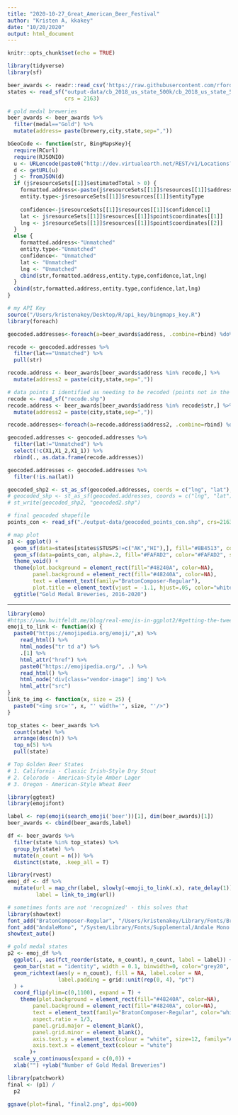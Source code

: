 ```yaml
---
title: "2020-10-27_Great_American_Beer_Festival"
author: "Kristen A, kkakey"
date: "10/20/2020"
output: html_document
---
```


```r
knitr::opts_chunk$set(echo = TRUE)
```

```r
library(tidyverse)
library(sf)

beer_awards <- readr::read_csv('https://raw.githubusercontent.com/rfordatascience/tidytuesday/master/data/2020/2020-10-20/beer_awards.csv')
states <- read_sf("output-data/cb_2018_us_state_500k/cb_2018_us_state_500k.shp", 
                  crs = 2163)
```


```r
# gold medal breweries
beer_awards <- beer_awards %>%
  filter(medal=="Gold") %>%
  mutate(address= paste(brewery,city,state,sep=","))
```


```r
bGeoCode <- function(str, BingMapsKey){
  require(RCurl)
  require(RJSONIO)
  u <- URLencode(paste0("http://dev.virtualearth.net/REST/v1/Locations?q=", str, "&maxResults=1&key=", BingMapsKey))
  d <- getURL(u)
  j <- fromJSON(d) 
  if (j$resourceSets[[1]]$estimatedTotal > 0) {
    formatted.address<-paste(j$resourceSets[[1]]$resources[[1]]$address,collapse=",")
    entity.type<-j$resourceSets[[1]]$resources[[1]]$entityType
    
    confidence<-j$resourceSets[[1]]$resources[[1]]$confidence[1]
    lat <- j$resourceSets[[1]]$resources[[1]]$point$coordinates[[1]]
    lng <- j$resourceSets[[1]]$resources[[1]]$point$coordinates[[2]]
  }
  else {    
    formatted.address<-"Unmatched"
    entity.type<-"Unmatched"
    confidence<- "Unmatched"
    lat <- "Unmatched"
    lng <- "Unmatched"
    cbind(str,formatted.address,entity.type,confidence,lat,lng)
  }
  cbind(str,formatted.address,entity.type,confidence,lat,lng)
}  

# my API Key
source("/Users/kristenakey/Desktop/R/api_key/bingmaps_key.R")
library(foreach)

geocoded.addresses<-foreach(a=beer_awards$address, .combine=rbind) %do% try(bGeoCode(a, my_key))
```

```r
recode <- geocoded.addresses %>%
  filter(lat=="Unmatched") %>%
  pull(str)

recode.address <- beer_awards[beer_awards$address %in% recode,] %>%
  mutate(address2 = paste(city,state,sep=","))

# data points I identified as needing to be recoded (points not in the U.S)
recode <- read_sf("recode.shp")
recode.address <- beer_awards[beer_awards$address %in% recode$str,] %>%
  mutate(address2 = paste(city,state,sep=","))

recode.addresses<-foreach(a=recode.address$address2, .combine=rbind) %do% try(bGeoCode(a, my_key))

geocoded.addresses <- geocoded.addresses %>%
  filter(lat!="Unmatched") %>%
  select(!c(X1,X1_2,X1_1)) %>%
  rbind(., as.data.frame(recode.addresses))

geocoded.addresses <- geocoded.addresses %>%
  filter(!is.na(lat))

geocoded_shp2 <- st_as_sf(geocoded.addresses, coords = c("lng", "lat"), crs= 2163, na.fail=T)
# geocoded_shp <- st_as_sf(geocoded.addresses, coords = c("lng", "lat"), crs= 2163, na.fail=T)
# st_write(geocoded_shp2, "geocoded2.shp")
```


```r
# final geocoded shapefile
points_con <- read_sf("./output-data/geocoded_points_con.shp", crs=2163)
```


```r
# map plot
p1 <- ggplot() +
  geom_sf(data=states[states$STUSPS!=c("AK","HI"),], fill="#8B4513", color="#DAA520", size=.3) +
  geom_sf(data=points_con, alpha=.2, fill="#FAFAD2", color="#FAFAD2", size=1) +
  theme_void() +
  theme(plot.background = element_rect(fill="#48240A", color=NA),
        panel.background = element_rect(fill="#48240A", color=NA),
        text = element_text(family="BratonComposer-Regular"),
        plot.title = element_text(vjust = -1.1, hjust=.05, color="white", size=17)) +
  ggtitle("Gold Medal Breweries, 2016-2020") 
```

**********************************************************

```r
library(emo)
#https://www.hvitfeldt.me/blog/real-emojis-in-ggplot2/#getting-the-tweets
emoji_to_link <- function(x) {
  paste0("https://emojipedia.org/emoji/",x) %>%
    read_html() %>%
    html_nodes("tr td a") %>%
    .[1] %>%
    html_attr("href") %>%
    paste0("https://emojipedia.org/", .) %>%
    read_html() %>%
    html_node('div[class="vendor-image"] img') %>%
    html_attr("src")
}
link_to_img <- function(x, size = 25) {
  paste0("<img src='", x, "' width='", size, "'/>")
}
```


```r
top_states <- beer_awards %>%
  count(state) %>%
  arrange(desc(n)) %>%
  top_n(5) %>%
  pull(state)

# Top Golden Beer States
# 1. California - Classic Irish-Style Dry Stout
# 2. Colorodo - American-Style Amber Lager
# 3. Oregon - American-Style Wheat Beer

library(ggtext)
library(emojifont)

label <- rep(emoji(search_emoji('beer'))[1], dim(beer_awards)[1])
beer_awards <- cbind(beer_awards,label)

df <- beer_awards %>%
  filter(state %in% top_states) %>%
  group_by(state) %>%
  mutate(n_count = n()) %>% 
  distinct(state, .keep_all = T)

library(rvest)
emoj_df <- df %>%
  mutate(url = map_chr(label, slowly(~emoji_to_link(.x), rate_delay(1))),
         label = link_to_img(url))
```


```r
# sometimes fonts are not 'recognized' - this solves that
library(showtext)
font_add("BratonComposer-Regular", "/Users/kristenakey/Library/Fonts/BratonComposer-Regular.ttf")  
font_add("AndaleMono", "/System/Library/Fonts/Supplemental/Andale Mono.ttf")  
showtext_auto()
```

```r
# gold medal states
p2 <- emoj_df %>%
  ggplot(., aes(fct_reorder(state, n_count), n_count, label = label)) +
  geom_bar(stat = "identity", width = 0.1, binwidth=0, color="grey20", fill="#DAA520") +
  geom_richtext(aes(y = n_count), fill = NA, label.color = NA, 
                label.padding = grid::unit(rep(0, 4), "pt")
  ) +
  coord_flip(ylim=c(0,1100), expand = T) +
    theme(plot.background = element_rect(fill="#48240A", color=NA),
        panel.background = element_rect(fill="#48240A", color=NA),
        text = element_text(family="BratonComposer-Regular", color="white"),
        aspect.ratio = 1/3,
        panel.grid.major = element_blank(),
        panel.grid.minor = element_blank(),
        axis.text.y = element_text(colour = "white", size=12, family="AndaleMono", hjust = 9),
        axis.text.x = element_text(colour = "white")
       )+
  scale_y_continuous(expand = c(0,0)) +
  xlab("") +ylab("Number of Gold Medal Breweries") 
```


```r
library(patchwork)
final <- (p1) /
  p2

ggsave(plot=final, "final2.png", dpi=900)
```



